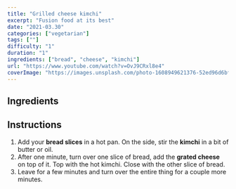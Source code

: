 ```yaml
---
title: "Grilled cheese kimchi"
excerpt: "Fusion food at its best"
date: "2021-03.30"
categories: ["vegetarian"]
tags: [""]
difficulty: "1"
duration: "1"
ingredients: ["bread", "cheese", "kimchi"]
url: "https://www.youtube.com/watch?v=OvJ9CRxl8e4"
coverImage: "https://images.unsplash.com/photo-1608949621376-52ed96d6bf52?ixlib=rb-1.2.1&ixid=MXwxMjA3fDB8MHxwaG90by1wYWdlfHx8fGVufDB8fHw%3D&auto=format&fit=crop&w=700&q=72"
---
```


## Ingredients

<ul>
  <Ingredient i="kimchi" />
  <Ingredient i="bread" />
  <Ingredient i="cheese (that melts well), grated" />
</ul>

## Instructions

1. Add your **bread slices** in a hot pan. On the side, stir the **kimchi** in a bit of butter or oil.
2. After one minute, turn over one slice of bread, add the **grated cheese** on top of it. Top with the hot kimchi. Close with the other slice of bread.
3. Leave for a few minutes and turn over the entire thing for a couple more minutes.
